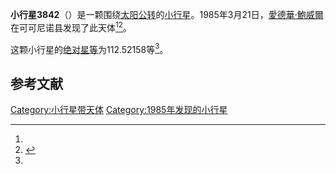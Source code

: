 {{Infobox planet
| bgcolour = #FFFFC0
| name = 3842 Harlansmith
| symbol = 
| image = 
| caption = 
| discovery = yes
| discovery_ref = 
| discoverer = [[愛德華·鮑威爾|愛德華·鮑威爾]]
| discovery_site = [[可可尼诺县|可可尼诺县]] 
| discovered = 1985年3月21日
| designations = yes
| mp_name = 
| named_after = 
| alt_names = 1985 FC1/ 1952 BW / 1965 UG2 / 1974 EQ / 1976 UO3 / 1980 YE
| mp_category = [[主带小行星|主带小行星]]
| orbit_ref = <ref name="a">[http://ssd.jpl.nasa.gov/sbdb.cgi?sstr=3842 3842 Harlansmith] {{Wayback|url=http://ssd.jpl.nasa.gov/sbdb.cgi?sstr=3842 |date=20210723035751 }}，小行星數據庫瀏覽器（JPL Small-Body Database Browser）－[[美国国家航空航天局|美国国家航空航天局]]喷气推进实验室</ref>
| epoch = 2456400.5 (2013年4月18日更新)
| aphelion = {{convert|2.6343561|AU|km|3|abbr=on|lk=out}}
| perihelion = {{convert|2.0755969|AU|km|3|abbr=on}}
| semimajor = {{convert|2.3549765|AU|km|3|abbr=on}}
| eccentricity = 0.1186337
| period = 1320.013227 [[日|日]]<br />3.61[[儒略年|儒略年]]
| avg_speed = 
| inclination = 4.06032
| asc_node = 345.45313
| mean_anomaly = 
| arg_peri = 112.52158
| satellites = 
| physical_characteristics = yes
| dimensions = 
| mass = 
| density = 
| surface_grav = 
| escape_velocity = 
| sidereal_day = 
| axial_tilt = 
| pole_ecliptic_lat = 
| pole_ecliptic_lon = 
| albedo = 
| temperatures= 
| temp_name1 = 
| mean_temp_1 = 
| max_temp_1 = 
| temp_name2 = 
| max_temp_2 = 
| spectral_type = 
| abs_magnitude = 112.52158
}}

'''小行星3842'''（{{lang-en|3842 Harlansmith}}）是一颗围绕[[太阳|太阳]][[公转|公转]]的[[小行星|小行星]]。1985年3月21日，[[愛德華·鮑威爾|愛德華·鮑威爾]]在可可尼诺县发现了此天体<ref name="a" /><ref>{{cite news|title=小行星列表|url=http://cfa-www.harvard.edu/iau/lists/NumberedMPs.txt|accessdate=2013-07-08|newspaper=哈佛大学|archive-date=2008-05-17|archive-url=https://web.archive.org/web/20080517010638/http://cfa-www.harvard.edu/iau/lists/NumberedMPs.txt|dead-url=no}}</ref>。

这颗小行星的[[绝对星等|绝对星等]]为112.52158等<ref name="a" />。

==参考文献==
{{reflist}}
{{Minor Planet Number|[[小行星3841|小行星3841]]|[[小行星3843|小行星3843]]}}

{{小天体}}

[[Category:小行星带天体|Category:小行星带天体]]
[[Category:1985年发现的小行星|Category:1985年发现的小行星]]

{{asteroid-stub}}
